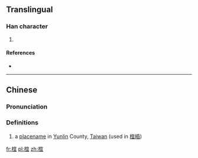 ==Translingual==

===Han character===
{{Han char|rn=75|rad=木|as=08|sn=12|four=|canj=DJBM,XDJBM|ids=⿰木宜}}

# {{defn|Han|sort=木08}}

====References====
* {{Han ref|kx=0537.131|hdz=21238.081|uh=692C|ud=26924}}

----

==Chinese==
{{zh-forms}}

===Pronunciation===
{{zh-pron
|m=yí
|c=ji4
|mc=
|oc=
|ma=
|cat=pn
}}

===Definitions===
# a [[placename]] in [[Yunlin]] County, [[Taiwan]] (used in [[椬梧]])

[[fr:椬]]
[[pl:椬]]
[[zh:椬]]